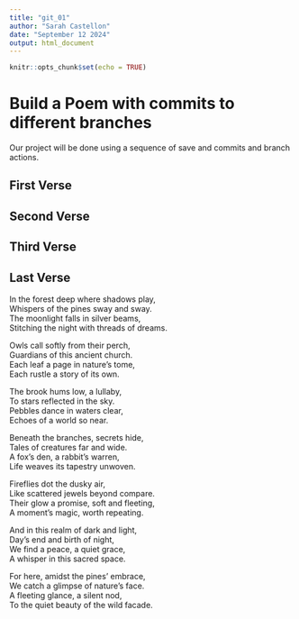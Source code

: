 ```yaml
---
title: "git_01"
author: "Sarah Castellon"
date: "September 12 2024"
output: html_document
---
```


```r
knitr::opts_chunk$set(echo = TRUE)
```
# Build a Poem with commits to different branches
Our project will be done using a sequence of save and commits and branch actions.
<!-- Do not modify or change any text in "!--" bracketed areas such as this --- these are instructions to
you, if you change any of this the git program will notice it and compromise your git merging strategy !-->

## First Verse 
<!--Put the first five lines of a poem by Lewis Carrol in this section!-->

## Second Verse
<!--Put the first five lines of a poem by Robert Frost here!-->

## Third Verse
<!--Put the first two verses of The Walrus and the Carpenter here!-->

## Last Verse
<!--Put a short poem you created using chatGPT of 20 to 30 lines,here!-->
In the forest deep where shadows play,  
Whispers of the pines sway and sway.  
The moonlight falls in silver beams,  
Stitching the night with threads of dreams.  
  
Owls call softly from their perch,  
Guardians of this ancient church.  
Each leaf a page in nature's tome,  
Each rustle a story of its own.  
  
The brook hums low, a lullaby,  
To stars reflected in the sky.  
Pebbles dance in waters clear,  
Echoes of a world so near.  
  
Beneath the branches, secrets hide,  
Tales of creatures far and wide.  
A fox's den, a rabbit's warren,  
Life weaves its tapestry unwoven.  
  
Fireflies dot the dusky air,  
Like scattered jewels beyond compare.  
Their glow a promise, soft and fleeting,  
A moment's magic, worth repeating.  
  
And in this realm of dark and light,  
Day's end and birth of night,  
We find a peace, a quiet grace,  
A whisper in this sacred space.  
  
For here, amidst the pines' embrace,  
We catch a glimpse of nature's face.  
A fleeting glance, a silent nod,  
To the quiet beauty of the wild facade.  
  





